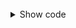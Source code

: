 
<EnlargePicker />

<br/>

<details>
<summary><EnlargePicker />Show code</summary>
<p>

<Tabs>
<TabItem value="jsx" label="JSX">

```typescript
const EnlargePicker = () => {
  const [rating, setRating] = React.useState<number | null>(null);

  return (
    <StarPicker //
      className="enlargeStar"
      value={rating}
      onChange={setRating}
    />
  );
};
```
</TabItem>
<TabItem value="css" label="CSS">

```css
/* definitions for an "enlargeStar" class */
.StarPicker.enlargeStar .DefaultStarComponent {
  transition: transform 0.2s ease-in-out, color 0.4s;
}
.StarPicker.enlargeStar .DefaultStarComponent.selected {
  text-shadow: rgb(173, 140, 6) 1px 1px 1px;
  transform: scale(1.2);
}
```

</TabItem>
</Tabs>

</p>
</details>
